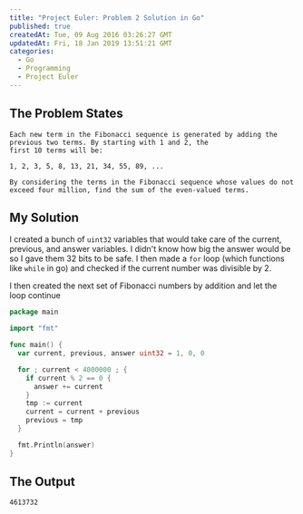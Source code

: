 ```yaml
---
title: "Project Euler: Problem 2 Solution in Go"
published: true
createdAt: Tue, 09 Aug 2016 03:26:27 GMT
updatedAt: Fri, 18 Jan 2019 13:51:21 GMT
categories:
  - Go
  - Programming
  - Project Euler
---
```


## The Problem States

```text
Each new term in the Fibonacci sequence is generated by adding the previous two terms. By starting with 1 and 2, the
first 10 terms will be:

1, 2, 3, 5, 8, 13, 21, 34, 55, 89, ...

By considering the terms in the Fibonacci sequence whose values do not exceed four million, find the sum of the even-valued terms.
```

## My Solution

I created a bunch of `uint32` variables that would take care of the current, previous, and answer variables. I didn't
know how big the answer would be so I gave them 32 bits to be safe. I then made a `for` loop (which functions like
`while` in go) and checked if the current number was divisible by 2.

I then created the next set of Fibonacci numbers by addition and let the loop continue

```go
package main

import "fmt"

func main() {
  var current, previous, answer uint32 = 1, 0, 0

  for ; current < 4000000 ; {
    if current % 2 == 0 {
      answer += current
    }
    tmp := current
    current = current + previous
    previous = tmp
  }

  fmt.Println(answer)
}
```

## The Output

```text
4613732
```
